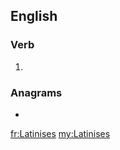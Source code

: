 ==English==

===Verb===
{{head|en|verb form}}

# {{en-third-person singular of|Latinise}}

===Anagrams===
* {{l|en|alienists}}

[[fr:Latinises]]
[[my:Latinises]]
